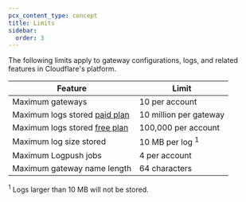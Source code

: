 ```yaml
---
pcx_content_type: concept
title: Limits
sidebar:
  order: 3
---
```



The following limits apply to gateway configurations, logs, and related features in Cloudflare's platform.

| Feature                                                         | Limit                      |
| --------------------------------------------------------------- | -------------------------- |
| Maximum gateways                                                | 10 per account             |
| Maximum logs stored [paid plan](/ai-gateway/reference/pricing/) | 10 million per gateway     |
| Maximum logs stored [free plan](/ai-gateway/reference/pricing/) | 100,000 per account        |
| Maximum log size stored                                         | 10 MB per log <sup>1</sup> |
| Maximum Logpush jobs                                            | 4 per account              |
| Maximum gateway name length                                     | 64 characters              |

<sup>1</sup> Logs larger than 10 MB will not be stored.

<Render file="limits-increase" product="ai-gateway" />
